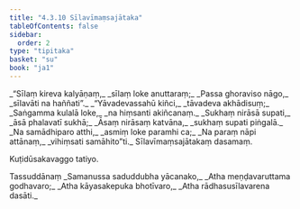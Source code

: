 ```yaml
---
title: "4.3.10 Sīlavīmaṃsajātaka"
tableOfContents: false
sidebar:
  order: 2
type: "tipitaka"
basket: "su"
book: "ja1"
---
```



<DynamicBreadcrumb />

<Division number="117" book="ja1" bookNo="22" page="270">

<Paragraph number="1032" type="verses" book="ja1">
_“Sīlaṃ kireva kalyāṇaṃ,_  
_sīlaṃ loke anuttaraṃ;_  
_Passa ghoraviso nāgo,_  
_sīlavāti na haññati”._  

</Paragraph>

</Division>
<Division number="118" book="ja1" bookNo="22" page="270">

<Paragraph number="1033" type="verses" book="ja1">
_“Yāvadevassahū kiñci,_  
_tāvadeva akhādisuṃ;_  
_Saṅgamma kulalā loke,_  
_na hiṃsanti akiñcanaṃ._  

</Paragraph>

</Division>
<Division number="119" book="ja1" bookNo="22" page="270">

<Paragraph number="1034" type="verses" book="ja1">
_Sukhaṃ nirāsā supati,_  
_āsā phalavatī sukhā;_  
_Āsaṃ nirāsaṃ katvāna,_  
_sukhaṃ supati piṅgalā._  

</Paragraph>

</Division>
<Division number="120" book="ja1" bookNo="22" page="270">

<Paragraph number="1035" type="verses" book="ja1">
_Na samādhiparo atthi,_  
_asmiṃ loke paramhi ca;_  
_Na paraṃ nāpi attānaṃ,_  
_vihiṃsati samāhito”ti._  


</Paragraph>
</Division>

<Paragraph number="1036" type="center" book="ja1">
Sīlavīmaṃsajātakaṃ dasamaṃ.

  
Kuṭidūsakavaggo tatiyo.



</Paragraph>

<Paragraph number="1037" type="center" book="ja1">
Tassuddānaṃ


</Paragraph>

<Paragraph number="1038" type="verses" book="ja1">
_Samanussa saduddubha yācanako,_  
_Atha meṇḍavaruttama godhavaro;_  
_Atha kāyasakepuka bhotīvaro,_  
_Atha rādhasusīlavarena dasāti._
</Paragraph>